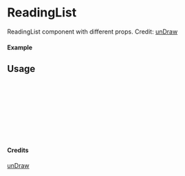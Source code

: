 
<Meta of={ReadingList} title="unDraw/ReadingList" />

# ReadingList

ReadingList component with different props.
Credit: [unDraw](https://undraw.co/illustrations)

#### Example

<Canvas of={ReadingList.Primary} />

## Usage

```ts
import { ReadingList } from "yadl-ui";

const Example = () => {
  return (
      <ReadingList />
  );
};

export default Example;
```

#### Credits
[unDraw](https://undraw.co/illustrations)
